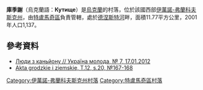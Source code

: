 {{coord|48|54|28|N|25|7|9|E|scale:30000|display=title}}

'''庫季謝'''（烏克蘭語：'''Кутище'''）是[[烏克蘭|烏克蘭]]的村落，位於該國西部[[伊萬諾-弗蘭科夫斯克州|伊萬諾-弗蘭科夫斯克州]]，由[[特盧馬奇區|特盧馬奇區]]負責管轄，處於[[德涅斯特河|德涅斯特河]]畔，面積11.77平方公里，2001年人口1,137。

==參考資料==
*[http://www.umoloda.kiev.ua/print/84/45/71629 Люди з каньйону // Україна молода, № 7, 17.01.2012] {{Wayback|url=http://www.umoloda.kiev.ua/print/84/45/71629 |date=20140222200555 }}
*[http://polona.pl/item/665606/20/ Akta grodzkie i ziemskie, T.12, s.20, №167-168] {{Wayback|url=http://polona.pl/item/665606/20/ |date=20151208121242 }}

{{DEFAULTSORT:Кутище}}
[[Category:伊萬諾-弗蘭科夫斯克州村落|Category:伊萬諾-弗蘭科夫斯克州村落]]
[[Category:特盧馬奇區村落|Category:特盧馬奇區村落]]


{{IvanoFrankivsk-geo-stub}}